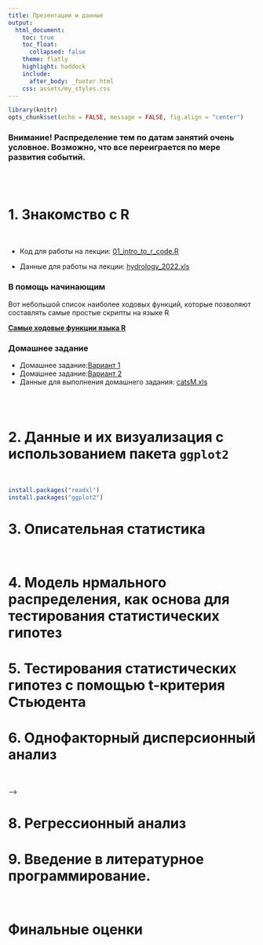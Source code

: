 ```yaml
---
title: Презентации и данные
output:
  html_document:
    toc: true
    toc_float:
      collapsed: false
    theme: flatly
    highlight: haddock
    include:
      after_body: _footer.html
    css: assets/my_styles.css
---
```




```r
library(knitr)
opts_chunk$set(echo = FALSE, message = FALSE, fig.align = "center")
```

<h3>
**Внимание!** Распределение тем по датам занятий очень условное. Возможно, что все переиграется по мере развития событий. 
</h3>
<br>
<br>


# 1. Знакомство с R
<br>

<!-- -  Презентация: [01_intro_to_r.html](01_intro_to_r.html) -->

<!-- -  Online практика: [01_intro_to_r_online_training.html](01_intro_to_r_online_training.html)  -->

-   Код для работы на лекции: [01_intro_to_r_code.R](01_intro_to_r_code.R)

-   Данные для работы на лекции: [hydrology_2022.xls](data/hydrology_2022.xls)


### В помощь начинающим

Вот небольшой список наиболее ходовых функций, которые позволяют составлять самые простые скрипты на языке R 

[**Самые ходовые функции языка R**](data/Минимальный набор функции в R.doc)

### Домашнее задание

-   Домашнее задание:[Вариант 1](01_intro_to_R_HW1_Var_1.html)
-   Домашнее задание:[Вариант 2](01_intro_to_R_HW1_Var_2.html)
-   Данные для выполнения домашнего задания: [catsM.xls](data/catsM.xlsx)


<br>
<br>

# 2. Данные и их визуализация с использованием пакета `ggplot2`
<br>

```r
install.packages("readxl")
install.packages("ggplot2")
```

<!-- -   Код для работы на лекции: [02_intro_ggplot.R](02_intro_ggplot.R) -->
<!-- -   [Данные для работы на лекции #1:](data/Titanic.csv) -->
<!-- -   [Данные для работы на лекции #2:](data/fev.xls) -->

<!-- -   [Презентация: Опрятные данные и основы визуализации данных с помощью пакета ggplot2](02_intro_ggplot.html) -->


<!-- ### **Домашнее задание №1** -->

<!-- #### Первая часть ДЗ -->

<!-- **Ваша миссия:** Скачайте данные по водному тесту за [2022](data/Водный тест 2022.xlsx) или [2023](data/Водный тест 2023.xlsx) гг. В этом файле найдите лист "Север". Переделайте данные этого листа так, чтобы из него получилось два датасета: один по описанию параметров гнезд (ID гнезда,	Дата,	Место,	Число яиц,	Срок насиживания, Начало насиживания,	Вылупление), второй по водному тесту (ID гнезда, У1,	У2,	У3,	Д1,	Д2,	Д3). Но! оба датасета необходимо представить в **длинном** формате с соблюдением правил **tidy data**. -->

<!-- Внимание! Второй датсет совсем не прост, подумайте какие перменные там должны быть. -->

<!-- Оба датасета необходимо сохранить в формате csv.  -->

<!-- Результаты (два csv файла) необходимо выслать до 23:59 четверга 21 марта. -->

<!-- <br> -->
<!-- <br> -->

<!-- #### Вторая часть ДЗ -->

<!-- **Ваша миссия:** Используйте переведенные в длинный формат данные по водному тесту, полученные на предыдущем шаге ДЗ. У вас должно быть два файла: nest.csv и eggs.csv. -->

<!-- Вот приблизительный вид того, как должны выглдеть эти файлы, если их открыть в Экселе (или в чем-то еще, типа LibreOffice). -->

<!-- [Внешний вид файла **nest.csv**](images/Снимок экрана от 2024-03-22 13-56-20.png) -->

<!-- [Внешний вид файла **eggs.csv**](images/Снимок экрана от 2024-03-22 14-19-26.png) -->

<!-- **Важно!** Электронные таблицы (с российскими настройками) в файлах csv в качестве разделителя обычно используют не запятую, а точку с запятой. Посмотрите на свои csv файлы через блокнот и выясните, какой разделител у вас. -->

<!-- Скопируйте к себе в RStudio  код приведенный ниже. Пройдите его, подумайте, что осуществляется в этом коде. -->

<!-- ```{r, echo = TRUE} -->
<!-- library(dplyr) -->

<!-- nest <- read.table("data/nest.csv", sep = ";", header = TRUE, encoding = "utf8") -->

<!-- eggs <- read.table("data/eggs.csv", sep = ";", header = TRUE, encoding = "utf8") -->

<!-- eggs_angle <- -->
<!--   eggs %>%  -->
<!--   filter(Parameter_Type == "Angle") %>%  -->
<!--   filter(Value != "взв") -->

<!-- eggs_angle$Value <- as.numeric(eggs_angle$Value) -->

<!-- eggs_angle_mean <- -->
<!--   eggs_angle %>%  -->
<!--   group_by(ID) %>%  -->
<!--   summarise(Mean_Angle = mean(Value)) -->

<!-- eggs_angle_mean_nest <- merge(eggs_angle_mean, by = "ID", nest) # Функция merge(), позволяет  -->
<!-- # объединить два датасета, у которых есть общая переменная -->

<!-- ``` -->

<!-- Далее, используя датасет `eggs_angle_mean_nest` постройте вот такой график -->

<!-- ```{r} -->
<!-- library(ggplot2) -->

<!-- ggplot(eggs_angle_mean_nest, aes(x = Egg_number, y = Mean_Angle)) + -->
<!--   geom_point() + -->
<!--   theme_bw() + -->
<!--   ggtitle("Связь между числом яиц в гнезде и средним значением угла в водном тесте") + -->
<!--   labs(x = "Число яиц в гнезде", y = "Среднее значение угла в водном тесте") -->


<!-- ``` -->


<!-- В качестве ответа необходимо прислать код, который будет включать все этапы построения графика (включая подготовку данных) -->


<!-- ### **Домашнее задание** -->

<!-- #### Первая часть ДЗ -->
<!-- Откройте датасет `iris`. Это данные по измерению размеров нескольких частей цветка у трех видов ирисов: `r paste(unique(iris$Species))`. -->


<!-- ```{r fig.cap="**Строение цветка ириса**", fig.height = 4} -->
<!-- include_graphics("images/blueflagiris_flower.jpg") -->
<!-- ``` -->




<!-- ![Строение цветка ириса](images/blueflagiris_flower.jpg) -->


<!-- ```{r, echo=TRUE} -->
<!-- data(iris) -->
<!-- ``` -->

<!-- Каждый должен взять себе (отфильтровать) только одну часть данных. -->

<!-- + *Вариант 1.*  Работает с видом "setosa". -->
<!-- + *Вариант 2.*  Работает с видом "versicolor". -->
<!-- + *Вариант 3*  Работает с видом "virginica". -->


<!-- Всем нужно будет (пользуясь любыми методами, хоть на бумажке) посчитать сколько раз в полученном датасете встретилось каждое из значений в переменной `iris$Sepal.Length`. После подсчета необходимо создать датафрейм, в котором в первой колонке будут стоять значения переменной `iris$Sepal.Length`, а во второй колонке будет указано сколько раз встретилось данное значение. Если подсчеты делали не с помощью R-кода, а на листочке, то результаты надо будет набить в экселе. -->

<!-- Для примера, решение аналогичного задания, для вида "setosa" по переменной `iris$Sepal.Width` будет выглядеть вот так. -->

<!-- ```{r} -->
<!-- library(dplyr) -->
<!-- library(flextable) -->
<!-- df <- -->
<!-- iris %>% -->
<!--   filter(Species == "setosa") -->

<!-- df2 <- as.data.frame(table(df$Sepal.Width)) -->

<!-- names(df2) <- c("Sepal.Width", "Frequency") -->

<!-- df2 %>% -->
<!--   flextable() -->

<!-- # kable(df2) -->
<!-- ``` -->

<!-- **Полученный датасет необходимо сохранить в формате .csv**. -->

<!-- <br> -->
<!-- <br> -->

<!-- #### Вторая часть ДЗ -->

<!-- Используя полученный датасет, необходимо построить вот такой график (с соблюдением цветов и заливок) . -->

<!-- ```{r} -->
<!-- library(ggplot2) -->
<!-- df <- -->
<!-- iris %>% -->
<!--   filter(Species == "setosa") -->

<!-- df2 <- as.data.frame(table(df$Sepal.Length)) -->

<!-- ggplot(df2, aes(x = Var1, y = Freq)) + -->
<!--   geom_col(color = "black", fill = "green") + -->
<!--   theme_bw() + -->
<!--   labs(x = "Значение Sepal.Length", y = "Количество") -->


<!-- ``` -->

<!-- Дедлайн, как всегда, 23:59 дня перед следующим занятием. -->


# 3. Описательная статистика

<br>

<!-- [Презентация](03.1_descriptive_statistics_Part_1.html) -->

<!-- ### Домашнее задание -->


<!-- **Часть 1.** -->

<!-- **Ваша миссия:** Напишите код, который будет выводить следущие значения для тех переменных, которые даны ниже (в каждом варианте будет свой набор данных). -->

<!-- + медиана -->
<!-- + 1-й и 3-й квартили (без медианы) -->
<!-- + Одновременно минимум,максимум, 1-й, медиану и 3-й квартили -->

<!-- В каждом датасете есть несколько категорий, для каждой из них надо вывести указанные выше описательные статистики (например, для каждого вида нужно дать отдельные характеристики). -->

<!-- <u> **Датасеты:** </u> -->


<!-- - *Вариант 1.* Переменная `Petal.Length` для каждого из видов из датасета `iris` -->

<!-- - *Вариант 2.* Вес цыплят `weight` на 21-й день наблюдения (переменная `Time`) для каждого из четырех типов диет (Diet) из датасета `ChickWeight`. -->

<!-- - *Вариант 3.* Расход топлива `mpg` у автомобилей с разным количеством цилиндров (переменная `cyl`) из датасета `mtcars`. **Важно!** переменную `cyl` необходимо сделать фактором (используйте функцию *as.factor()*). -->


<!-- **Часть 2.** -->

<!-- Для своего датасета необходимо построить картинку подобную вот этой -->

<!-- ```{r} -->
<!-- df <- data.frame(Category = rep(c("Категория 1", "Категория 2", "Категория 3"), each = 10), Value = c(rnorm(10, 10, 1), rnorm(10, 15, 2), rnorm(10, 17, 2)) ) -->

<!-- library(ggplot2) -->
<!-- ggplot(df, aes(x = Category, y = Value)) + -->
<!--   geom_boxplot(fill = "gray") + -->
<!--   theme_bw() -->

<!-- ``` -->



# 4. Модель нрмального распределения, как основа для тестирования статистических гипотез

<!-- <br> -->

<!-- [Презентация о свойствах нормального распределения](03.2_descriptive_statistics_normal_d.html) -->

<!-- [Презентация о точечных и интервальных оценках параметров нормального распределения](04_hypothesis_testing_Part_1.html) -->



<!-- ### Домашнее задание -->


<!-- **Часть 1.** -->

<!-- Скачайте датасет, соответствующий вашему варианту. Это датафрейм, состоящий из пяти переменных. Найдите, какие из переменных подчиняются нормальному распределению. Ваш анализ должен быть отражен в скрипте. Ответ о том, подчиняется ли та или иная переменная нормальному распределению,  приведите в виде комментария в скрипте. В этом же комментарии постарайтесь оценить, что именно не соотвествует модели нормального распределения. -->



<!-- ```{r, echo=FALSE, eval=FALSE} -->
<!-- Var1 <- c(rnorm(n = 100, mean = 10, sd = 4), rnorm(n = 100, mean = 30, sd = 4)) -->
<!-- Var2 <- rnorm(n = 200, mean = 10, sd = 3) -->
<!-- Var3 <- rnorm(n = 200, mean = 0, sd = 1) -->
<!-- Var4 <- rt(n = 200, df = 4) -->
<!-- Var5 <- rchisq(n = 200, df = 5) -->
<!-- library(dplyr) -->
<!-- df <- data.frame(Var1, Var2, Var3, Var4, Var5) -->

<!-- df <- df %>% select(sample(c("Var1", "Var2", "Var3", "Var4", "Var5"))) -->
<!-- names(df) <- c("Var1", "Var2", "Var3", "Var4", "Var5") -->

<!-- write.table(x = df, file = "Data/dataset_variant_3.csv", sep = ";", row.names = FALSE) -->

<!-- ``` -->

<!-- Вариант 1. [Датасет для варианта 1](data/dataset_variant_1.csv) -->

<!-- Вариант 2. [Датасет для варианта 2](data/dataset_variant_2.csv) -->

<!-- Вариант 3. [Датасет для варианта 3](data/dataset_variant_3.csv) -->


<!-- **Часть 2.** -->

<!-- Используя датасеты из предыдущего задания (там, где мы строили боксплоты), вычислите выборочные средние и среднеквадратичные отклонения для каждой из групп категорий, которые представлены в этих датасетах. -->


<!-- - *Вариант 1.* Переменная `Petal.Length` для каждого из видов из датасета `iris` -->

<!-- - *Вариант 2.* Вес цыплят `weight` на 21-й день наблюдения (переменная `Time`) для каждого из четырех типов диет (Diet) из датасета `ChickWeight`. -->

<!-- - *Вариант 3.* Расход топлива `mpg` у автомобилей с разным количеством цилиндров (переменная `cyl`) из датасета `mtcars`. **Важно!** переменную `cyl` необходимо сделать фактором (используйте функцию *as.factor()*). -->




<!-- **Часть 3.** -->

<!-- Используя датасеты **Части 2** (для своего варианта), определите границы 95% доверительного интервала для каждой из категорий. -->

<!-- Доверительный интервал вычислется как $\bar{x} \pm t\cdot SE$ -->

<!-- Величину $t$ (это 2.5% или 97.5% квантили t-распределиния Стьюдента) пока определяем по [таблице](https://statpsy.ru/t-student/t-test-tablica/). -->

<!-- В этой таблице: $df = n - 1$, где $n$ - объем выборки. Берем столбец для p = 0.05 (доверительная вероятность: P = 1 - p = 0.95). Зная $n$, находим величину t. -->

<!-- Кроме того,  вам нужно вычислить величину стандартной ошибки, которая вычисляется по следующей формуле: -->

<!-- $$ -->
<!-- SE = \frac{Sd}{\sqrt{n}} -->
<!-- $$ -->


<!-- $Sd$ - стандартное отклонение. -->


# 5. Тестирования статистических гипотез с помощью t-критерия Стьюдента

<!-- <br> -->

<!-- [Презентация про t-критерий](04_hypothesis_testing_Part_2.html) -->

<!-- ## Домашнее задание -->

<!-- Выполняем предыдущее ДЗ часть 3. -->

<!-- ## Домашнее задание по теме двухвыборочный t-критерий -->


<!-- ```{r fig.cap="**Размерная струкутра народов Срдиземья по Дж.Р.Р.Толкиену **", fig.height = 4} -->
<!-- include_graphics("images/elves.png") -->
<!-- ``` -->


<!--  Представьте себе, что вы идете по лесам Средиземья с отрядом эльфов. Все участники похода были независимо и случайно отобраны из числа этого народа. И вдруг, вдалеке, вы заметили отряд неких существ. Вам необходимо принять решение о том, свои это или чужие. Вы (с помощью магии, наверное) смогли как-то измерить рост фигур из этого отряда. Сделайте обоснованный вывод на основе данных, которые у вас имеются. Результаты необходимо описать в виде текста (комментарии в скрипте с решением, в котором надо сформулировать нулевую и альтернативную гипотезы и сделать выбор между ними) и визуализировать в виде столбчатой диаграммы (необходимо написать код, который ее построит). -->


<!-- **Вариант 1.** -->

<!-- Рост эльфов из вашего отряда (см):  `r paste(round(rnorm(15, 180, 5), 0) )` -->

<!-- Рост фигур (см): `r paste(round(rnorm(sample(5:20, size = 1), 165, 5), 0) )` -->



<!-- **Вариант 2.** -->

<!-- Рост эльфов из вашего отряда (см):  `r paste(round(rnorm(15, 180, 5), 0) )` -->

<!-- Рост фигур (см): `r paste(round(rnorm(sample(5:20, size = 1), 190, 7), 0) )` -->



<!-- **Вариант 3.** -->

<!-- Рост эльфов из вашего отряда (см):  `r paste(round(rnorm(15, 180, 5), 0) )` -->

<!-- Рост фигур (см): `r paste(round(rnorm(sample(5:20, size = 1), 150, 7), 0) )` -->



# 6. Однофакторный дисперсионный анализ
<br>

<!-- [Презентация про ANOVA](05_anova1.html) -->

<!-- ## Домашнее задание -->

<!-- Скачайте файл, в котором находятся данные по метеорологическим наблюдениям на территории Кандалакшского заповедника. Файл поместите в папку `Data` (ну или как она у вас называется) -->

<!-- - [Данные](data/hydrology_2022.xls) -->

<!-- **Ваша миссия** -->

<!-- 1. Необходимо выяснить наблюдаются ли различия между тремя летними месяцами (нужно будет провести дисперсионный анализ) в том параметре, котоый будет у вашего варианта. -->

<!-- 2. Проведите анализ остатков и оцените, выполняются ли условия применимости ANOVA. -->

<!-- 3. Визуализируйте с помощью столбчатой диаграммы (с доверительными интервалами) средние значения. Проведя post-hoc сравнение средних, обозначьте на рисунке те средние, которые отличаются друг от друга по критерию Тьюки. -->

<!-- <!-- 4. Результаты ваших действий с соответствующими текстовыми комментариями должны быть оформлены в виде **html-файла** (именно его и надо прислать!), который вы сгенерируете из RMD файла. При этом, код из чанков должен быть виден в итоговом html-файле (в настроечном чанке оставьте `echo = TRUE`). --> -->

<!-- *Варианты:* -->

<!-- Вариант 1. Анализ солености (переменная **S**) -->

<!-- Вариант 2. Анализ температуры воздуха (переменная **Air_T**) -->

<!-- Вариант 3. Анализ температуры воды (переменная **Water_T**) -->



<!-- # 7. Двухфакторный дисперсионный анализ -->
<!-- <br> -->
<!-- - [Презентация про двухфакторный ANOVA](06_anova2.html) -->

<!-- - [Данные для работы](data/eysenck.csv) -->


<!-- ## Домашнее задание -->


<!-- **Ваша миссия** -->

<!-- Во всех случаях надо провести двухфакторный дисперсионный анализ.  -->

<!-- Все результаты надо сопроводить короткими текстами с рассказом что вы увидели и что это означает (вставляете в виде комментариев). Во всех случаях надо не забыть произвести проверку на условия применимости анализа.  -->

<!-- Рекомендуется ознакомиться с оригинальными работами, на базе которых были получены датасеты. Ссылки на работы даются в комментариях к скрипту. -->

<!-- Задания -->

<!-- - [Вариант 1](Home_work_Pinguins.R) -->
<!-- - [Вариант 2](Home_work_ris.R) -->
<!-- - [Вариант 3](Home_work_Sendvich.R) -->




# 8. Регрессионный анализ
<!-- <br> -->

<!-- - [Презентация про суть регрессионного анализа](07_LM.html) -->
<!-- - [Презентация для самостоятельного изучения о методах диагностики и описания регрессионных моделей](07_model_description_and_validation.html) -->


<!-- **Ваша миссия** -->

<!-- Вы будуте работать с датасетом `iris`. -->

<!-- ```{r eval=FALSE} -->
<!-- data(iris) -->
<!-- ``` -->



<!-- Во всех случаях надо построить линейную модель, описывающую связь между двумя частями цветка у растений рода *Iris*. Нужно выяснить как зависит Sepal.Length от Petal.Length (не перепутайте!) у того вида, который будет у вашего варианта. -->

<!-- Вам нужно сделать следующее: -->

<!-- 1. Построить график в виде точечной диаграммы. -->
<!-- 2. Построить линейную модель. -->
<!-- 3. Проверить условия применимости модели. -->
<!-- 4. Оценить наличие/отсуствие статистической значимости связи между переменной-откликом и переменной-предиктором. -->
<!-- 5. Дать трактовку полученным результатам. -->
<!-- 6. Построить линию регрессии с 95% доверительной областью (это необходимо наложить на точечный график, построенный в п. 1).   -->
<!-- 7. Предсказать чему будет равно значение переменной отклика, если взять величину переменной-предиктора равной значениям 30% и 99% ее перцентилей. -->

<!-- Варианты: -->

<!-- + Вариант 1: работает с  видом "virginica" -->
<!-- + Вариант 2: работает с  видом "versicolor" -->
<!-- + Вариант 3: работает с  видом "setosa" -->



<!-- Все результаты надо сопроводить короткими текстами с рассказом что вы увидели и что это означает (вставляете в виде комментариев).  -->



# 9. Введение в литературное программирование. 
<br>


<!-- # **Проекты** -->

<!-- ```{r fig.align='center', fig.cap="Рисунок на тему задания, созданный ИИ"} -->
<!-- include_graphics("images/Sendvich_and_Pings.jpg") -->
<!-- ``` -->


<!-- Итак, ДЗ больше не будет! Но начинаем работать над проектами. -->

<!-- Проект должен иметь вид небольшой статьи (не более 2 страниц). Этот проект должен быть выполнен с использованием R и RMarkdown. Итоговый документ надо будет снитрить в виде HTML-файла. В этом файле должны быть следующие разделы: Введение, Материал и методика, Результаты и обсуждение, Список литературы (естественно, должны быть и ссылки на литературные источники).  -->

<!-- Во всех проектах необходимо  -->

<!-- - провести двухфакторный дисперсионный анализ,  -->
<!-- - проверить валидность его применения,  -->
<!-- - провести пост-хок сравнения,  -->
<!-- - нарисовать рисунок, визуализирующий полученные результаты.  -->

<!-- Все результаты надо сопроводить короткими текстами с рассказом что вы увидели и что это означает.  -->

<!-- Рекомендуется ознакомиться с оригинальными работами, на базе которых были получены датасеты.  -->

<!-- Задания -->

<!-- - [Феликс](Felix_Pinguins.R) -->
<!-- - [Вероника](Veronika_Sendvich.R) -->
<!-- - [Мария](Maria_ris.R) -->



<!-- **Дальнейшие планы корректируются...** -->




# Финальные оценки

<!-- ```{r echo=FALSE} -->
<!-- library(knitr) -->
<!-- library(readxl) -->

<!-- hw <- read_excel("data/Classes_2025.xlsx") -->


<!-- kable(hw) -->
<!-- ``` -->

<!-- ### Комментарии к ДЗ_1 -->

<!-- 1. Очень хорошо сделали те, кто подробно комментировал ход решения. -->
<!-- 2. Не нужно было разбивать пример, для которого написан код на отдельные переменные -->

<!-- Например, вот так делать можно, но неэкономично. -->

<!-- ```{r, eval=FALSE, echo=TRUE} -->
<!-- arcsin_value <- asin(0.5) -->
<!-- sqrt_arcsin <- sqrt(arcsin_value) -->
<!-- constant <- 180 / pi -->
<!-- sqrt_11 <- sqrt(11) -->
<!-- e_value <- exp(1) -->
<!-- sqrt4_10_plus_e2 <- (10 + e_value^2)^(1/4)  -->

<!-- # Первая часть выражения -->
<!-- first_part <- 2 * sqrt_arcsin * constant -->

<!-- # Вторая часть выражения -->
<!-- second_part <- sqrt_11 * sqrt4_10_plus_e2 * 50 -->

<!-- # Полное выражение -->
<!-- result <- first_part - second_part -->

<!-- # Печатаем результат -->
<!-- cat("Результат выражения:", result, "\n") -->

<!-- ``` -->

<!-- Лучше вот так -->

<!-- ```{r, eval = F, , echo=TRUE} -->
<!-- log2(((2 * asin(sqrt(1 / 2))) * (180 / pi ) - (11^(1 / 4))) / ((10 + exp(2)) * 50)) -->

<!-- ``` -->

<!-- Впрочем, это дело автора. -->

<!-- 3. Очень правильно, что некоторые коллеги разобрались с тем, как использовать сложные функции с условиями (*за это я даже простил то, что из четырех заданий выполнено только одно*)   -->

<!-- ```{r eval=FALSE, echo=TRUE} -->
<!-- # Проверяем, можно ли взять логарифм -->
<!-- if (result > 0) { -->
<!--   log_result <- log2(result) -->
<!--   cat("log2 результата:", log_result, "\n") -->
<!-- } else { -->
<!--   cat("Логарифм отрицательного числа не определен.\n") -->
<!-- } -->


<!-- ``` -->

<!-- # Зачетные проекты -->

<!-- Коллеги!  -->

<!-- Вот распределение проектов по участникам нашего курса. -->

<!-- + Василькова Софья Владимировна: *Проект № 1* -->
<!-- + Демиденко Елизавета Романовна: *Проект № 2* -->
<!-- + Колесникова Анастасия Алексеевна: *Проект № 3* -->
<!-- + Малина Лада Николаевна: *Проект № 4* -->
<!-- + Мирошниченко Сандра Алексеевна: *Проект № 5* -->
<!-- + Низовцева Милана Владимировна: *Проект № 6* -->
<!-- + Паулюкайтис Максим Гинтарасович: *Проект № 7* -->
<!-- + Толкачев Данила Владимирович: *Проект № 8* -->


<!-- ## Описане проектов -->

<!-- ### Проект №1 -->

<!--  Данные взяты из работы -->

<!--  Tager, I. B., Weiss, S. T., Rosner, B., and Speizer, F. E. (1979). Effect of parental cigarette smoking on pulmonary function in children. American Journal of Epidemiology, 110, 15-26. -->

<!--  Rosner, B. (1990). Fundamentals of Biostatistics, 3rd Edition. PWS-Kent, Boston, Massachusetts. -->

<!--  Источник данных: http://www.statsci.org/data/general/fev.html -->

<!-- Датасет: [fev.xls](data/fev.xls). лист «tidy_data» -->

<!--  Структура данных -->


<!--  `Age` 	 -  	Возраст -->

<!--  `FEV` 	 -  	Объем легких при выдохе (литры) (forced expiratory volume) -->

<!--  `Height` 	 -  	Рост (дюймы) -->

<!--  `Sex` 	 -  	 пол (Male or Female) -->

<!--  `Smoker`  -  	некурящие (Non), курящие (Current) -->

<!-- Ваша миссия. -->

<!-- Вы должны написать небольшой текст с использованием технологии литературного программирования на языке RMarkdown. В этом тексте должны быть все части, которые присутствуют в научной статье: введение,  материал и методика, результаты, обсуждение и список литературы. В каждой из частей достаточно минимального количества текста. В этом тексте вы должны ответить на следующие вопросы.  -->

<!-- 1.	Различается ли объем легких у курящих и не курящих людей? -->

<!-- 2.	Построив линейную регрессионную модель, вы должны описать как зависит объем легких от возраста у курящих и некурящих людей. -->

<!-- Итоговый отчет должен включать в себя .RMD файл, из которого будет сгенерирован вордовский файл, который включат в себя все описанные выше главы, а также хотя бы один рисунок, хотя бы одну таблицу, хотя бы одну формулу. Все указанные элементы должны быть сгенерированы из чанков  RMD файла. Вы присылаете мне на почту polydora@rambler.ru .RMD файл и .doc файл. Пример фала RMD файла приведен в приложении.  -->
<!--   -->


<!-- ### Проект №2 -->

<!--  Данные взяты из работы -->
<!--  Tager, I. B., Weiss, S. T., Rosner, B., and Speizer, F. E. (1979). Effect of parental cigarette smoking on pulmonary function in children. American Journal of Epidemiology, 110, 15-26. -->
<!--  Rosner, B. (1990). Fundamentals of Biostatistics, 3rd Edition. PWS-Kent, Boston, Massachusetts. -->
<!--  Источник данных: http://www.statsci.org/data/general/fev.html -->

<!-- Датасет: [fev.xls](data/fev.xls). лист «tidy_data» -->

<!--  Структура данных -->

<!--  `Age` 	 -  	Возраст -->

<!--  `FEV` 	 -  	Объем легких при выдохе (литры) (forced expiratory volume) -->

<!--  `Height` 	 -  	Рост (дюймы) -->

<!--  `Sex` 	 -  	 пол (Male or Female) -->

<!--  `Smoker`  -  	некурящие (Non), курящие (Current) -->

<!-- Ваша миссия. -->
<!-- Вы должны написать небольшой текст с использованием технологии литературного программирования на языке RMarkdown. В этом тексте должны быть все части, которые присутствуют в научной статье: введение,  материал и методика, результаты, обсуждение и список литературы. В каждой из частей достаточно минимального количества текста. В этом тексте вы должны ответить на следующие вопросы.  -->

<!-- 1.	Различается ли объем легких у мужчин и женщин? -->

<!-- 2.	Проведя двухфакторный дисперсионный анализ, вы должны выяснить различается ли объем легких у взрослых (больше 21 года) и молодежи (21 го и менее) в зависимости от того курят они или нет.  -->

<!-- Итоговый отчет должен включать в себя .RMD файл, из которого будет сгенерирован вордовский файл, который включат в себя все описанные выше главы, а также хотя бы один рисунок, хотя бы одну таблицу, хотя бы одну формулу. Все указанные элементы должны быть сгенерированы из чанков  RMD файла. Вы присылаете мне на почту polydora@rambler.ru .RMD файл и .doc файл. Пример фала RMD файла приведен в приложении.  -->

<!--   -->


<!-- ### Проект №3 -->

<!--  Данные из работы -->
<!--  Secher et al. (1987), European Journal of Obstetrics, Gynecology, and Reproductive Biology, 24: 1–11. -->

<!--  Датасет  [secher.xls](data/secher.xls) -->

<!--  На УЗИ у плода измеряли  межтеменной и абдоминальный диаметр. После рождения измеряли вес младенца. -->

<!-- Переменные -->

<!-- `bwt` – вес новорожденного (г) -->

<!-- `bpd` – Межтеменной диаметр (мм) -->

<!-- `ad` – абдоминальный диаметр (мм) -->


<!-- Ваша миссия. -->
<!-- Вы должны написать небольшой текст с использованием технологии литературного программирования на языке RMarkdown. В этом тексте должны быть все части, которые присутствуют в научной статье: введение,  материал и методика, результаты, обсуждение и список литературы. В каждой из частей достаточно минимального количества текста. В этом тексте вы должны ответить на следующие вопросы.  -->

<!--  1. Сравните вес новорожденного, у которого Межтеменной диаметр больше медианы диаметра с весом новорожденного, у которого Межтеменной диаметр меньше или равен медиане диаметра.  -->

<!--  2. Постройте две модели, описывающие связь веса новорожденного, с размерами параметров, измеренных с помощью УЗИ. -->

<!-- Итоговый отчет должен включать в себя .RMD файл, из которого будет сгенерирован вордовский файл, который включат в себя все описанные выше главы, а также хотя бы один рисунок, хотя бы одну таблицу, хотя бы одну формулу. Все указанные элементы должны быть сгенерированы из чанков  RMD файла. Вы присылаете мне на почту polydora@rambler.ru .RMD файл и .doc файл. Пример фала RMD файла приведен в приложении.  -->

<!--   -->

<!-- ### Проект №4 -->

<!-- Измеряли вес и рост кормящих матерей и оценивали сколько молока высасывает ребенок. -->

<!-- Датасет «kfm» находится в пакете ISwR (его надо будет установить). Для загрузки данных используйте команду data(kfm). -->

<!--  Переменные -->

<!-- `dl.milk` объем высосанного молока (dl/24h). -->

<!-- `sex` пол ребенка. -->

<!-- `weight` вес ребенка (kg). -->

<!-- `ml.suppl` объем докорма (ml/24h). -->

<!-- `mat.weight` вес матери (kg). -->

<!-- `mat.height` рост матери (cm). -->


<!-- Ваша миссия. -->
<!-- Вы должны написать небольшой текст с использованием технологии литературного программирования на языке RMarkdown. В этом тексте должны быть все части, которые присутствуют в научной статье: введение,  материал и методика, результаты, обсуждение и список литературы. В каждой из частей достаточно минимального количества текста. В этом тексте вы должны ответить на следующие вопросы.  -->

<!-- 1. Различается ли количество потребляемого молока у мальчиков и девочек. -->

<!-- 2. Постройте две регрессионные модели. Первая должна описывать связь объема высосанного молока в зависимости с весом ребенка, вторая связь объема высосанного молока с весом матери.  -->

<!-- Итоговый отчет должен включать в себя .RMD файл, из которого будет сгенерирован вордовский файл, который включат в себя все описанные выше главы, а также хотя бы один рисунок, хотя бы одну таблицу, хотя бы одну формулу. Все указанные элементы должны быть сгенерированы из чанков  RMD файла. Вы присылаете мне на почту polydora@rambler.ru .RMD файл и .doc файл. Пример фала RMD файла приведен в приложении.  -->


<!--   -->

<!-- ### Проект №5. -->
<!-- Вам нужно проанализировать емкость легких у разных групп людей. -->

<!-- Датасет: [tlc.csv](data/tlc.csv) -->

<!-- Переменные: -->
<!-- - `age` -- возраст. -->

<!-- - `sex` -- пол (1 - женский; 2 - мужской) -->

<!-- - `height` -- рост (см) -->

<!-- - `tlc`-- объем легких (л) -->

<!-- Ваша миссия. -->
<!-- Вы должны написать небольшой текст с использованием технологии литературного программирования на языке RMarkdown. В этом тексте должны быть все части, которые присутствуют в научной статье: введение,  материал и методика, результаты, обсуждение и список литературы. В каждой из частей достаточно минимального количества текста. В этом тексте вы должны ответить на следующие вопросы. -->

<!-- 1. Различается ли объем легких у мужчин и женщин? -->

<!-- 2. Постройте две регрессионные модели. Первая должна описывать связь объема легких с ростом у мужчин, вторая – у женщин.  -->

<!-- Итоговый отчет должен включать в себя .RMD файл, из которого будет сгенерирован вордовский файл, который включат в себя все описанные выше главы, а также хотя бы один рисунок, хотя бы одну таблицу, хотя бы одну формулу. Все указанные элементы должны быть сгенерированы из чанков  RMD файла. Вы присылаете мне на почту polydora@rambler.ru .RMD файл и .doc файл. Пример фала RMD файла приведен в приложении.  -->



<!--   -->


<!-- ### Проект №6. -->

<!-- Вам нужно проанализировать вес новорожденных детей у курящих и некурящих матерей. -->

<!-- Датасет [birthwt.csv](data/birthwt.csv). -->

<!-- Переменные -->

<!-- - `age` --- возраст матери -->

<!-- - `lwt` --- вес матери до беременности -->

<!-- - `race` --- раса (1-белые, 2-черные, 3-другие) -->

<!-- - `smoke` --- курение во время беременности (1-да,2-нет) -->

<!-- - `ptl` --- число предыдущих преждевременных родов -->

<!-- - `ht` --- гипертензия -->

<!-- - `ui` --- гипертонус матки -->

<!-- - `ftv` --- число визитов к врачу в последний триместр -->

<!-- - `bwt` --- вес новорожденного, г -->


<!-- Ваша миссия. -->
<!-- Вы должны написать небольшой текст с использованием технологии литературного программирования на языке RMarkdown. В этом тексте должны быть все части, которые присутствуют в научной статье: введение,  материал и методика, результаты, обсуждение и список литературы. В каждой из частей достаточно минимального количества текста. В этом тексте вы должны ответить на следующие вопросы.  -->

<!--  1. Различается ли вес новорожденного у курящих и некурящих матерей? -->

<!--  2. Проведя двухфакторный дисперсионный анализ ответьте на вопрос есть ли связь веса  -->
<!-- младенца с расой матери (афроамериканцы (2) VS белые (1)) и ее возрастом (Молодые (21 год и моложе) VS взрослые (старше 21 года)).  -->


<!-- Итоговый отчет должен включать в себя .RMD файл, из которого будет сгенерирован вордовский файл, который включат в себя все описанные выше главы, а также хотя бы один рисунок, хотя бы одну таблицу, хотя бы одну формулу. Все указанные элементы должны быть сгенерированы из чанков  RMD файла. Вы присылаете мне на почту polydora@rambler.ru .RMD файл и .doc файл. Пример фала RMD файла приведен в приложении.  -->
<!--   -->

<!-- ### Проект №7. -->

<!-- Вам нужно проанализировать вес новорожденных детей у курящих и некурящих матерей. -->
<!-- Датасет [birthwt.csv](Data/birthwt.csv). -->

<!-- Переменные -->

<!-- - `age` --- возраст матери -->

<!-- - `lwt` --- вес матери до беременности -->

<!-- - `race` --- раса (1-белые, 2-черные, 3-другие) -->

<!-- - `smoke` --- курение во время беременности (1-да,2-нет) -->

<!-- - `ptl` --- число предыдущих преждевременных родов -->

<!-- - `ht` --- гипертензия -->

<!-- - `ui` --- гипертонус матки -->

<!-- - `ftv` --- число визитов к врачу в последний триместр -->

<!-- - `bwt` --- вес новорожденного, г -->

<!-- Ваша миссия. -->
<!-- Вы должны написать небольшой текст с использованием технологии литературного программирования на языке RMarkdown. В этом тексте должны быть все части, которые присутствуют в научной статье: введение,  материал и методика, результаты, обсуждение и список литературы. В каждой из частей достаточно минимального количества текста. В этом тексте вы должны ответить на следующие вопросы.  -->

<!--  1. Различается ли вес новорожденного у молодых матерей (21 год и моложе) и взрослых женщин (старше 21 года)? -->

<!--  2. Проведя двухфакторный дисперсионный анализ ответьте на вопрос, есть ли связь веса младенца с расой матери (афроамериканцы (2) VS белые (1)) и тем, курит ли мать или нет.  -->

<!-- Итоговый отчет должен включать в себя .RMD файл, из которого будет сгенерирован вордовский файл, который включат в себя все описанные выше главы, а также хотя бы один рисунок, хотя бы одну таблицу, хотя бы одну формулу. Все указанные элементы должны быть сгенерированы из чанков  RMD файла. Вы присылаете мне на почту polydora@rambler.ru .RMD файл и .doc файл. Пример фала RMD файла приведен в приложении.  -->

<!--   -->

<!-- ### Проект №8. -->

<!-- Вам нужно проанализировать вес новорожденных детей у курящих и некурящих матерей. -->

<!-- Датасет [birthwt.csv](Data/birthwt.csv). -->

<!-- Переменные -->

<!-- - `age` --- возраст матери -->

<!-- - `lwt` --- вес матери до беременности -->

<!-- - `race` --- раса (1-белые, 2-черные, 3-другие) -->

<!-- - `smoke` --- курение во время беременности (1-да,2-нет) -->

<!-- - `ptl` --- число предыдущих преждевременных родов -->

<!-- - `ht` --- гипертензия -->

<!-- - `ui` --- гипертонус матки -->

<!-- - `ftv` --- число визитов к врачу в последний триместр -->

<!-- - `bwt` --- вес новорожденного, г -->

<!-- Ваша миссия. -->
<!-- Вы должны написать небольшой текст с использованием технологии литературного программирования на языке RMarkdown. В этом тексте должны быть все части, которые присутствуют в научной статье: введение,  материал и методика, результаты, обсуждение и список литературы. В каждой из частей достаточно минимального количества текста. В этом тексте вы должны ответить на следующие вопросы.  -->

<!-- 1.	Различается ли вес новорожденного у представительниц афроамериканской и белой расы.  -->

<!-- 2.  Постройте две регрессионные модели. Первая должна описывать связь веса новорожденного с возрастом курящей матери, вторая – связь веса младенца с возрастом некурящей женщины.  -->

<!-- Итоговый отчет должен включать в себя .RMD файл, из которого будет сгенерирован вордовский файл, который включат в себя все описанные выше главы, а также хотя бы один рисунок, хотя бы одну таблицу, хотя бы одну формулу. Все указанные элементы должны быть сгенерированы из чанков  RMD файла. Вы присылаете мне на почту polydora@rambler.ru .RMD файл и .doc файл. Пример фала RMD файла приведен в приложении.  -->


<!-- ## Приложение к проектам -->

<!-- В архиве находится пример выполненного проекта (методы, которые там используются мы с вам не проходили, но это не важно).  -->

<!-- Распакуйте файл [RMD_Project_example.zip](RMD_Project_example.zip) в некоторую папку, которую назначьте рабочей папкой. Далее откройте в RStudio файл fucbys.Rproj. Далее откройте файл Ershova_2023_short.Rmd и запустите `Knit`. -->


